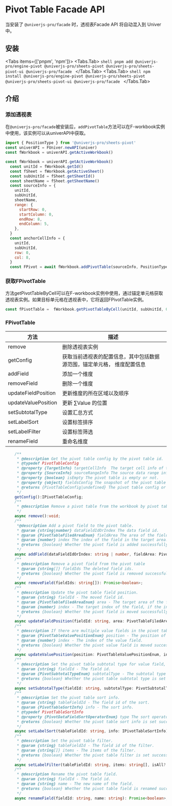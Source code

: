 
# Pivot Table Facade API
当安装了 `@univerjs-pro/facade` 时，透视表Facade API 将自动混入到 Univer 中。

## 安装

<Tabs items={['pnpm', 'npm']}>
  <Tabs.Tab>
    ```shell
    pnpm add @univerjs-pro/engine-pivot @univerjs-pro/sheets-pivot @univerjs-pro/sheets-pivot-ui @univerjs-pro/facade
    ```
  </Tabs.Tab>
  <Tabs.Tab>
    ```shell
    npm install @univerjs-pro/engine-pivot @univerjs-pro/sheets-pivot @univerjs-pro/sheets-pivot-ui @univerjs-pro/facade
    ```
  </Tabs.Tab>
</Tabs>

## 介绍

### 添加透视表

在`@univerjs-pro/facade`被安装后，`addPivotTable`方法可以在F-workbook实例中使用，该实例可以从univerAPI中获取。

```javascript
import { PositionType } from '@univerjs-pro/sheets-pivot'
const univerAPI = FUniver.newAPI(univer)
const fWorkbook = univerAPI.getActiveWorkbook()

const fWorkbook = univerAPI.getActiveWorkbook()
  const unitId = fWorkbook.getId()
  const fSheet = fWorkbook.getActiveSheet()
  const subUnitId = fSheet.getSheetId()
  const sheetName = fSheet.getSheetName()
  const sourceInfo = {
    unitId,
    subUnitId,
    sheetName,
    range: {
      startRow: 0,
      startColumn: 0,
      endRow: 8,
      endColumn: 5,
    },
  }
  const anchorCellInfo = {
    unitId,
    subUnitId,
    row: 0,
    col: 8,
  }
  const FPivot = await fWorkbook.addPivotTable(sourceInfo, PositionType.Exiting, anchorCellInfo)
```

### 获取FPivotTable

方法getPivotTableByCell可以在F-workbook实例中使用，通过锚定单元格获取透视表实例。如果目标单元格在透视表中，它将返回FPivotTable实例。

```javascript
const fPivotTable =  fWorkbook.getPivotTableByCell(unitId, subUnitId, 0, 8)
```

### FPivotTable

| 方法                | 描述                                                                    |
| ------------------- | ----------------------------------------------------------------------- |
| remove              | 删除透视表实例                                                          |
| getConfig           | 获取当前透视表的配置信息，其中包括数据源范围，锚定单元格， 维度配置信息 |
| addField            | 添加一个维度                                                            |
| removeField         | 删除一个维度                                                            |
| updateFieldPosition | 更新维度的所在区域以及顺序                                              |
| updateValuePosition | 更新 ∑Value 的位置                                                      |
| setSubtotalType     | 设置汇总方式                                                            |
| setLabelSort        | 设置标签排序                                                            |
| setLabelFilter      | 设置标签筛选                                                            |
| renameField         | 重命名维度                                                              |

```typescript
    /**
     * @description Get the pivot table config by the pivot table id.
     * @typedef PivotTableConfig
     * @property {TargetInfo} targetCellInfo  The target cell info of the pivot table.
     * @property {SourceInfo} sourceRangeInfo The source data range info of the pivot table.
     * @property {boolean} isEmpty The pivot table is empty or not.
     * @property {object} fieldsConfig The snapshot of the pivot table fields config.
     * @returns {PivotTableConfig|undefined} The pivot table config or undefined.
     */
    getConfig():IPivotTableConfig;
    /**
     * @description Remove a pivot table from the workbook by pivot table id
     */
    async remove():void;
    /**
     *@description Add a pivot field to the pivot table.
     * @param {string|number} dataFieldIdOrIndex The data field id.
     * @param {PivotTableFiledAreaEnum} fieldArea The area of the field.
     * @param {number} index The index of the field in the target area.
     * @returns {boolean} Whether the pivot field is added successfully.
     */
    async addField(dataFieldIdOrIndex: string | number, fieldArea: PivotTableFiledAreaEnum, index: number): Promise<boolean>;
    /**
     * @description Remove a pivot field from the pivot table
     * @param {string[]} fieldIds The deleted field ids.
     * @returns {boolean} Whether the pivot field is removed successfully.
     */
    async removeField(fieldIds: string[]): Promise<boolean>;
    /**
     * @description Update the pivot table field position.
     * @param {string} fieldId - The moved field id.
     * @param {PivotTableFiledAreaEnum} area - The target area of the field.
     * @param {number} index - The target index of the field, if the index is bigger than the field count in the target area, the field will be moved to the last, if the index is smaller than 0, the field will be moved to the first.
     * @returns {boolean} Whether the pivot field is moved successfully.
     */
    async updateFieldPosition(fieldId: string, area: PivotTableFiledAreaEnum, index: number): Promise<boolean>;
    /**
     * @description If there are multiple value fields in the pivot table, you can update the position of the value field, which only can be position in row or column.
     * @param {PivotTableValuePositionEnum} position - The position of the value field.
     * @param {number} index - The index of the value field.
     * @returns {boolean} Whether the pivot value field is moved successfully.
     */
    async updateValuePosition(position: PivotTableValuePositionEnum, index: number): Promise<boolean>;
    /**
     * @description Set the pivot table subtotal type for value field, it only works for the value field.
     * @param {string} fieldId - The field id.
     * @param {PivotSubtotalTypeEnum} subtotalType - The subtotal type of the field.
     * @returns {boolean} Whether the pivot table subtotal type is set successfully.
     */
    async setSubtotalType(fieldId: string, subtotalType: PivotSubtotalTypeEnum): Promise<boolean>;
    /**
     * @description Set the pivot table sort info.
     * @param {string} tableFieldId - The field id of the sort.
     * @param {PivotTableSortInfo} info - The sort info.
     * @typedef PivotTableSortInfo
     * @property {PivotDataFieldSortOperatorEnum} type The sort operator of the field items.
     * @returns {boolean} Whether the pivot table sort info is set successfully.
     */
    async setLabelSort(tableFieldId: string, info: IPivotTableSortInfo): Promise<boolean>;
    /**
     * @description Set the pivot table filter.
     * @param {string} tableFieldId - The field id of the filter.
     * @param {string[]} items - The items of the filter.
     * @returns {boolean} Whether the pivot table filter is set successfully.
     */
    async setLabelFilter(tableFieldId: string, items: string[], isAll?: boolean): Promise<boolean>;
    /**
     * @description Rename the pivot table field.
     * @param {string} fieldId - The field id. 
     * @param {string} name - The new name of the field.
     * @returns {boolean} Whether the pivot table field is renamed successfully.
     */
    async renameField(fieldId: string, name: string): Promise<boolean>;
```